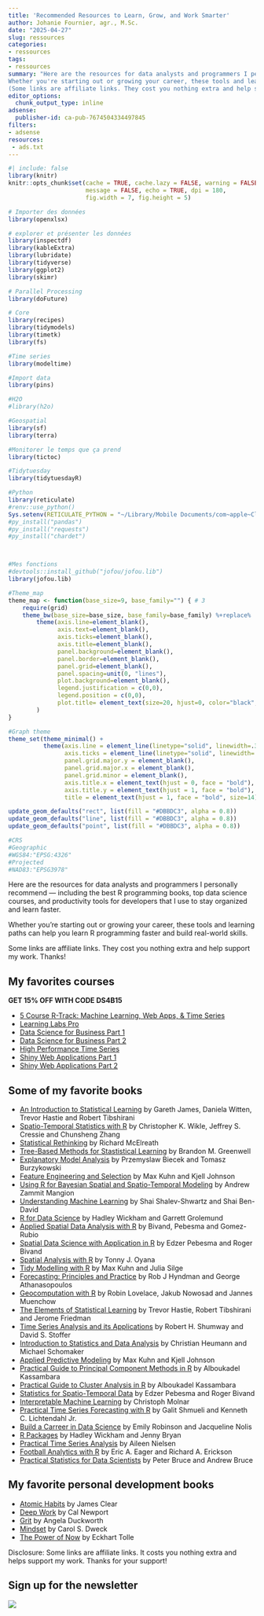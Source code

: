 ```yaml
---
title: 'Recommended Resources to Learn, Grow, and Work Smarter'
author: Johanie Fournier, agr., M.Sc.
date: "2025-04-27"
slug: ressources
categories:
- ressources
tags:
- ressources
summary: "Here are the resources for data analysts and programmers I personally recommend — including the best R programming books, top data science courses, and productivity tools for developers that I use to stay organized and learn faster.
Whether you're starting out or growing your career, these tools and learning paths can help you learn R programming faster and build real-world skills.
(Some links are affiliate links. They cost you nothing extra and help support my work. Thanks!)"
editor_options: 
  chunk_output_type: inline
adsense:
  publisher-id: ca-pub-7674504334497845
filters:
- adsense
resources:
 - ads.txt 
---
```


```r
#| include: false
library(knitr)
knitr::opts_chunk$set(cache = TRUE, cache.lazy = FALSE, warning = FALSE, 
                      message = FALSE, echo = TRUE, dpi = 180,
                      fig.width = 7, fig.height = 5)

# Importer des données
library(openxlsx)

# explorer et présenter les données
library(inspectdf)
library(kableExtra)
library(lubridate)
library(tidyverse)
library(ggplot2)
library(skimr)

# Parallel Processing
library(doFuture)

# Core 
library(recipes)
library(tidymodels)
library(timetk)
library(fs)

#Time series
library(modeltime)

#Import data
library(pins)

#H2O
#library(h2o)

#Geospatial
library(sf)
library(terra)

#Monitorer le temps que ça prend
library(tictoc)

#Tidytuesday
library(tidytuesdayR)

#Python
library(reticulate)
#renv::use_python()
Sys.setenv(RETICULATE_PYTHON = "~/Library/Mobile Documents/com~apple~CloudDocs/ADV/johaniefournier.com/renv/python/virtualenvs/renv-python-3.9/bin/python")
#py_install("pandas")
#py_install("requests")
#py_install("chardet")



#Mes fonctions
#devtools::install_github("jofou/jofou.lib")
library(jofou.lib)

#Theme_map
theme_map <- function(base_size=9, base_family="") { # 3
	require(grid)
	theme_bw(base_size=base_size, base_family=base_family) %+replace%
		theme(axis.line=element_blank(),
			  axis.text=element_blank(),
			  axis.ticks=element_blank(),
			  axis.title=element_blank(),
			  panel.background=element_blank(),
			  panel.border=element_blank(),
			  panel.grid=element_blank(),
			  panel.spacing=unit(0, "lines"),
			  plot.background=element_blank(),
			  legend.justification = c(0,0),
			  legend.position = c(0,0),
			  plot.title= element_text(size=20, hjust=0, color="black", face="bold"),
		)
}

#Graph theme
theme_set(theme_minimal() +
          theme(axis.line = element_line(linetype="solid", linewidth=.3, color="black"),
                axis.ticks = element_line(linetype="solid", linewidth=.5, color="black"),
                panel.grid.major.y = element_blank(),
                panel.grid.major.x = element_blank(),
                panel.grid.minor = element_blank(),
                axis.title.x = element_text(hjust = 0, face = "bold"),
                axis.title.y = element_text(hjust = 1, face = "bold"),
                title = element_text(hjust = 1, face = "bold", size=14)))

update_geom_defaults("rect", list(fill = "#DBBDC3", alpha = 0.8))
update_geom_defaults("line", list(fill = "#DBBDC3", alpha = 0.8))
update_geom_defaults("point", list(fill = "#DBBDC3", alpha = 0.8))

#CRS
#Geographic
#WGS84:"EPSG:4326"
#Projected
#NAD83:"EPSG3978"
```

Here are the resources for data analysts and programmers I personally recommend — including the best R programming books, top data science courses, and productivity tools for developers that I use to stay organized and learn faster.

Whether you're starting out or growing your career, these tools and learning paths can help you learn R programming faster and build real-world skills.

Some links are affiliate links. They cost you nothing extra and help support my work. Thanks!

## My favorites courses 

::: {.callout-tip}
**GET 15% OFF WITH CODE DS4B15**
:::

  * [5 Course R-Track: Machine Learning, Web Apps, & Time Series](https://university.business-science.io/p/5-course-bundle-machine-learning-web-apps-time-series/?coupon_code=DS4B15&affcode=173166_sqpk4nck)
  * [Learning Labs Pro](https://university.business-science.io/p/learning-labs-pro/?coupon_code=DS4B15&affcode=173166_sqpk4nck)
  * [Data Science for Business Part 1](https://university.business-science.io/p/ds4b-101-r-business-analysis-r/?coupon_code=DS4B15&affcode=173166_sqpk4nck)
  * [Data Science for Business Part 2](https://university.business-science.io/p/hr201-using-machine-learning-h2o-lime-to-predict-employee-turnover/?coupon_code=DS4B15&affcode=173166_sqpk4nck)
  * [High Performance Time Series](https://university.business-science.io/p/ds4b-203-r-high-performance-time-series-forecasting/?coupon_code=DS4B15&affcode=173166_sqpk4nck)
  * [Shiny Web Applications Part 1](https://university.business-science.io/p/ds4b-102-r-shiny-web-application-business-level-1/?coupon_code=DS4B15&affcode=173166_sqpk4nck)
  * [Shiny Web Applications Part 2](https://university.business-science.io/p/expert-shiny-developer-with-aws-course-ds4b-202a-r/?coupon_code=DS4B15&affcode=173166_sqpk4nck)
  
  
## Some of my favorite books

  * [An Introduction to Statistical Learning](https://amzn.to/44JPTXZ) by Gareth James, Daniela Witten, Trevor Hastie and Robert Tibshirani
  * [Spatio-Temporal Statistics with R](https://amzn.to/3EIXBHl) by Christopher K. Wikle, Jeffrey S. Cressie and Chunsheng Zhang
  * [Statistical Rethinking](https://amzn.to/3RG5C2S) by Richard McElreath
  * [Tree-Based Methods for Stastistical Learning](https://amzn.to/4jYZmzn) by Brandon M. Greenwell
  * [Explanatory Model Analysis](https://amzn.to/4cSbSOs) by Przemyslaw Biecek and Tomasz Burzykowski
  * [Feature Engineering and Selection](https://amzn.to/44McRhb) by Max Kuhn and Kjell Johnson
  * [Using R for Bayesian Spatial and Spatio-Temporal Modeling](https://amzn.to/4ixVp3j) by Andrew Zammit Mangion
  * [Understanding Machine Learning](https://amzn.to/3SeYyu0) by Shai Shalev-Shwartz and Shai Ben-David
  * [R for Data Science](https://amzn.to/3RAZBo3) by Hadley Wickham and Garrett Grolemund
  * [Applied Spatial Data Analysis with R](https://amzn.to/3YgBGOw) by Bivand, Pebesma and Gomez-Rubio
  * [Spatial Data Science with Application in R](https://amzn.to/3GvVt6v) by Edzer Pebesma and Roger Bivand
  * [Spatial Analysis with R](https://amzn.to/3RDxSTD) by Tonny J. Oyana
  * [Tidy Modelling with R](https://amzn.to/3YSh6nA) by Max Kuhn and Julia Silge
  * [Forecasting: Principles and Practice](https://amzn.to/42URiIR) by Rob J Hyndman and George Athanasopoulos
  * [Geocomputation with R](https://amzn.to/3EDOSX2) by Robin Lovelace, Jakub Nowosad and Jannes Muenchow
  * [The Elements of Statistical Learning](https://amzn.to/4jSHYfm) by Trevor Hastie, Robert Tibshirani and Jerome Friedman
  * [Time Series Analysis and its Applications](https://amzn.to/4cOVz56) by Robert H. Shumway and David S. Stoffer
  * [Introduction to Statistics and Data Analysis](https://amzn.to/44eWFVI) by Christian Heumann and Michael Schomaker
  * [Applied Predictive Modeling](https://amzn.to/44eQYXJ) by Max Kuhn and Kjell Johnson
  * [Practical Guide to Principal Component Methods in R](https://amzn.to/3YjLEyD) by Alboukadel Kassambara
  * [Practical Guide to Cluster Analysis in R](https://amzn.to/3GwZ6sP) by Alboukadel Kassambara
  * [Statistics for Spatio-Temporal Data](https://amzn.to/42zDK6O) by Edzer Pebesma and Roger Bivand
  * [Interpretable Machine Learning](https://amzn.to/3GpmGYz) by Christoph Molnar
  * [Practical Time Series Forecasting with R](https://amzn.to/4lNEqga) by Galit Shmueli and Kenneth C. Lichtendahl Jr.
  * [Build a Carreer in Data Science](https://amzn.to/3ERVjWp) by Emily Robinson and Jacqueline Nolis
  * [R Packages](https://amzn.to/4iN1B7W) by Hadley Wickham and Jenny Bryan
  * [Practical Time Series Analysis](https://amzn.to/42LdViU) by Aileen Nielsen
  * [Football Analytics with R](https://amzn.to/4jypi51) by Eric A. Eager and Richard A. Erickson 
  * [Practical Statistics for Data Scientists](https://amzn.to/3Gt0koQ) by Peter Bruce and Andrew Bruce

  
## My favorite personal development books
  * [Atomic Habits](https://amzn.to/4iBUn6A) by James Clear
  * [Deep Work](https://amzn.to/3YlsQyR) by Cal Newport
  * [Grit](https://amzn.to/433DnkU) by Angela Duckworth
  * [Mindset](https://amzn.to/3S8hxGJ) by Carol S. Dweck
  * [The Power of Now](https://amzn.to/4cN234u) by Eckhart Tolle


Disclosure: Some links are affiliate links. It costs you nothing extra and helps support my work. Thanks for your support!

## Sign up for the newsletter

<a href = "https://dashboard.mailerlite.com/forms/1478852/152663752035010469/share"> ![](sign_up.png)
</a>

<br>


